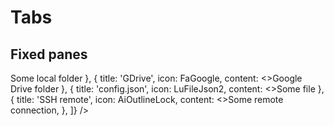 
# Tabs

## Fixed panes

<Box>
  <Tabs
    tabs={[
      { title: 'bin', icon: FiFolder, content: <>Some local folder</> },
      { title: 'GDrive', icon: FaGoogle, content: <>Google Drive folder</> },
      { title: 'config.json', icon: LuFileJson2, content: <>Some file</> },
      {
        title: 'SSH remote',
        icon: AiOutlineLock,
        content: <>Some remote connection</>,
      },
    ]}
  />
</Box>
